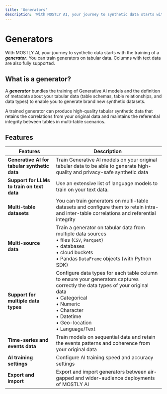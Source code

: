 ```yaml
---
title: 'Generators'
description: 'With MOSTLY AI, your journey to synthetic data starts with the training of a generator. You can train generators on tabular data that also includes columns with text data.'
---
```


# Generators

With MOSTLY AI, your journey to synthetic data starts with the training of a _**generator**_. You can train generators on tabular data. Columns with text data are also fully supported.

## What is a generator?

A _**generator**_ bundles the training of Generative AI models and the definition of metadata about your tabular data (table schemas, table relationships, and data types) to enable you to generate brand new synthetic datasets.

A trained generator can produce high-quality tabular synthetic data that retains the correlations from your original data and maintains the referential integrity between tables in multi-table scenarios.

## Features

| Features | Description |
| --- | --- |
| **Generative AI for tabular synthetic data** | Train Generative AI models on your original tabular data to be able to generate high-quality and privacy-safe synthetic data |
| **Support for LLMs to train on text data**   | Use an extensive list of language models to train on your text data. |
| **Multi-table datasets**                     | You can train generators on multi-table datasets and configure them to retain intra- and inter-table correlations and referential integrity |
| **Multi-source data**                        | Train a generator on tabular data from multiple data sources<br />• files (`CSV`, `Parquet`)<br />• databases<br />• cloud buckets<br />• Pandas `DataFrame` objects (with Python SDK) |
| **Support for multiple data types**          | Configure data types for each table column to ensure your generators captures correctly the data types of your original data<br />• Categorical<br />• Numeric<br />• Character<br />• Datetime<br />• Geo-location<br />• Language/Text |
| **Time-series and events data**              | Train models on sequential data and retain the events patterns and coherence from your original data |
| **AI training settings**                     | Configure AI training speed and accuracy settings |
| **Export and import**                        | Export and import generators between air-gapped and wider-audience deployments of MOSTLY AI  |

